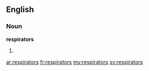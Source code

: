==English==

===Noun===
'''respirators'''

# {{plural of|[[respirator]]}}

[[ar:respirators]]
[[fr:respirators]]
[[my:respirators]]
[[sv:respirators]]